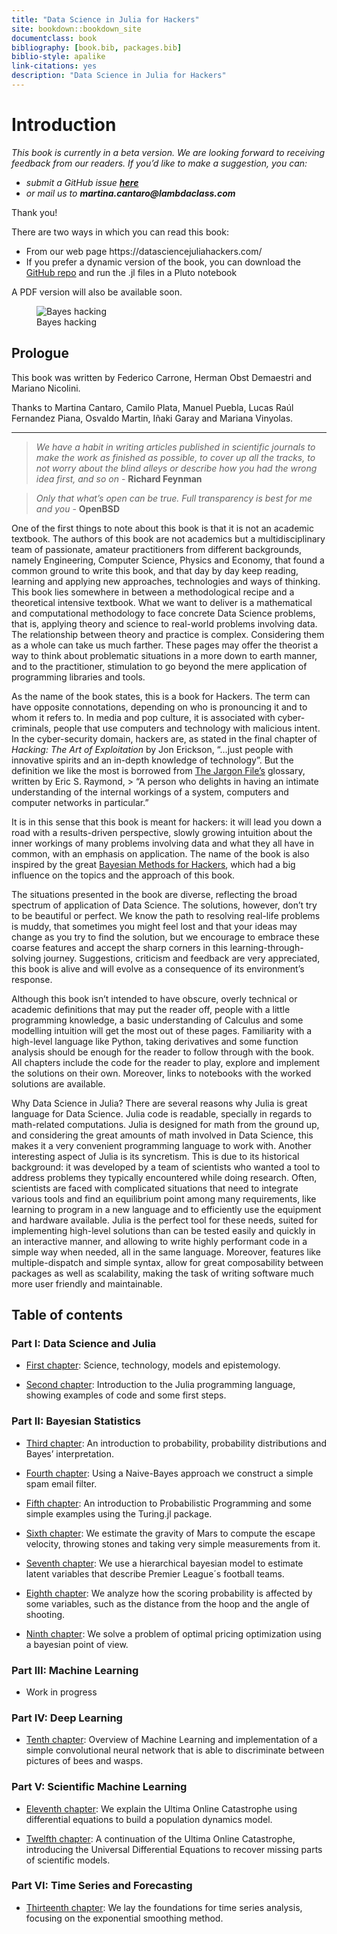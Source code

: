 ```yaml
---
title: "Data Science in Julia for Hackers"
site: bookdown::bookdown_site
documentclass: book
bibliography: [book.bib, packages.bib]
biblio-style: apalike
link-citations: yes
description: "Data Science in Julia for Hackers"
---
```


# Introduction {.unnumbered}

*This book is currently in a beta version. We are looking forward to receiving feedback from our readers. If you'd like to make a suggestion, you can:*

  * *submit a GitHub issue **[here](https://github.com/unbalancedparentheses/data_science_in_julia_for_hackers/issues)***
  * *or mail us to **martina.cantaro@lambdaclass.com***

Thank you!

There are two ways in which you can read this book:

  * From our web page https://datasciencejuliahackers.com/
  * If you prefer a dynamic version of the book, you can download the [GitHub repo](https://github.com/unbalancedparentheses/data_science_in_julia_for_hackers) and run the .jl files in a Pluto notebook

A PDF version will also be available soon.

![Bayes hacking](images/bayes-hacker.png)

## Prologue {.unnumbered}

This book was written by Federico Carrone, Herman Obst Demaestri and Mariano Nicolini.

Thanks to Martina Cantaro, Camilo Plata, Manuel Puebla, Lucas Raúl Fernandez Piana, Osvaldo Martin, Iñaki Garay and Mariana Vinyolas.

------------------------------------------------------------------------

> *We have a habit in writing articles published in scientific journals to make the work as finished as possible, to cover up all the tracks, to not worry about the blind alleys or describe how you had the wrong idea first, and so on* - **Richard Feynman**

> *Only that what's open can be true. Full transparency is best for me and you* - **OpenBSD**

One of the first things to note about this book is that it is not an academic textbook. The authors of this book are not academics but a multidisciplinary team of passionate, amateur practitioners from different backgrounds, namely Engineering, Computer Science, Physics and Economy, that found a common ground to write this book, and that day by day keep reading, learning and applying new approaches, technologies and ways of thinking. This book lies somewhere in between a methodological recipe and a theoretical intensive textbook. What we want to deliver is a mathematical and computational methodology to face concrete Data Science problems, that is, applying theory and science to real-world problems involving data. The relationship between theory and practice is complex. Considering them as a whole can take us much farther. These pages may offer the theorist a way to think about problematic situations in a more down to earth manner, and to the practitioner, stimulation to go beyond the mere application of programming libraries and tools.

As the name of the book states, this is a book for Hackers. The term can have opposite connotations, depending on who is pronouncing it and to whom it refers to. In media and pop culture, it is associated with cyber-criminals, people that use computers and technology with malicious intent. In the cyber-security domain, hackers are, as stated in the final chapter of *Hacking: The Art of Exploitation* by Jon Erickson, "...just people with innovative spirits and an in-depth knowledge of technology". But the definition we like the most is borrowed from [The Jargon File's](http://www.catb.org/jargon/html/index.html) glossary, written by Eric S. Raymond, \> "A person who delights in having an intimate understanding of the internal workings of a system, computers and computer networks in particular."

It is in this sense that this book is meant for hackers: it will lead you down a road with a results-driven perspective, slowly growing intuition about the inner workings of many problems involving data and what they all have in common, with an emphasis on application. The name of the book is also inspired by the great [Bayesian Methods for Hackers](http://camdavidsonpilon.github.io/Probabilistic-Programming-and-Bayesian-Methods-for-Hackers/), which had a big influence on the topics and the approach of this book.

The situations presented in the book are diverse, reflecting the broad spectrum of application of Data Science. The solutions, however, don't try to be beautiful or perfect. We know the path to resolving real-life problems is muddy, that sometimes you might feel lost and that your ideas may change as you try to find the solution, but we encourage to embrace these coarse features and accept the sharp corners in this learning-through-solving journey. Suggestions, criticism and feedback are very appreciated, this book is alive and will evolve as a consequence of its environment's response.

Although this book isn't intended to have obscure, overly technical or academic definitions that may put the reader off, people with a little programming knowledge, a basic understanding of Calculus and some modelling intuition will get the most out of these pages. Familiarity with a high-level language like Python, taking derivatives and some function analysis should be enough for the reader to follow through with the book. All chapters include the code for the reader to play, explore and implement the solutions on their own. Moreover, links to notebooks with the worked solutions are available.

Why Data Science in Julia? There are several reasons why Julia is great language for Data Science. Julia code is readable, specially in regards to math-related computations. Julia is designed for math from the ground up, and considering the great amounts of math involved in Data Science, this makes it a very convenient programming language to work with. Another interesting aspect of Julia is its syncretism. This is due to its historical background: it was developed by a team of scientists who wanted a tool to address problems they typically encountered while doing research. Often, scientists are faced with complicated situations that need to integrate various tools and find an equilibrium point among many requirements, like learning to program in a new language and to efficiently use the equipment and hardware available. Julia is the perfect tool for these needs, suited for implementing high-level solutions than can be tested easily and quickly in an interactive manner, and allowing to write highly performant code in a simple way when needed, all in the same language. Moreover, features like multiple-dispatch and simple syntax, allow for great composability between packages as well as scalability, making the task of writing software much more user friendly and maintainable.

## Table of contents {.unnumbered}

### Part I: Data Science and Julia {.unnumbered}

-   [First chapter](https://datasciencejuliahackers.com/science-technology-and-epistemology.html): Science, technology, models and epistemology.

-   [Second chapter](https://datasciencejuliahackers.com/meeting-julia.html): Introduction to the Julia programming language, showing examples of code and some first steps.

### Part II: Bayesian Statistics {.unnumbered}

-   [Third chapter](https://datasciencejuliahackers.com/probability-introduction.html): An introduction to probability, probability distributions and Bayes' interpretation.

-   [Fourth chapter](https://datasciencejuliahackers.com/spam-filter.html): Using a Naive-Bayes approach we construct a simple spam email filter.

-   [Fifth chapter](https://datasciencejuliahackers.com/probabilistic-programming.html): An introduction to Probabilistic Programming and some simple examples using the Turing.jl package.

-   [Sixth chapter](https://datasciencejuliahackers.com/escaping-from-mars.html): We estimate the gravity of Mars to compute the escape velocity, throwing stones and taking very simple measurements from it.

-   [Seventh chapter](https://datasciencejuliahackers.com/football-simulation.html): We use a hierarchical bayesian model to estimate latent variables that describe Premier League´s football teams.

-   [Eighth chapter](https://datasciencejuliahackers.com/basketball-shots.html): We analyze how the scoring probability is affected by some variables, such as the distance from the hoop and the angle of shooting.

-   [Ninth chapter](https://datasciencejuliahackers.com/optimal-pricing.html): We solve a problem of optimal pricing optimization using a bayesian point of view.

### Part III: Machine Learning {.unnumbered}

-   Work in progress

### Part IV: Deep Learning {.unnumbered}

-   [Tenth chapter](https://datasciencejuliahackers.com/image-classification.html): Overview of Machine Learning and implementation of a simple convolutional neural network that is able to discriminate between pictures of bees and wasps.

### Part V: Scientific Machine Learning {.unnumbered}

-   [Eleventh chapter](https://datasciencejuliahackers.com/ultima-online.html): We explain the Ultima Online Catastrophe using differential equations to build a population dynamics model.

-   [Twelfth chapter](https://datasciencejuliahackers.com/ultima-continued.html): A continuation of the Ultima Online Catastrophe, introducing the Universal Differential Equations to recover missing parts of scientific models.

### Part VI: Time Series and Forecasting {.unnumbered}

-   [Thirteenth chapter](https://datasciencejuliahackers.com/time-series.html): We lay the foundations for time series analysis, focusing on the exponential smoothing method.
